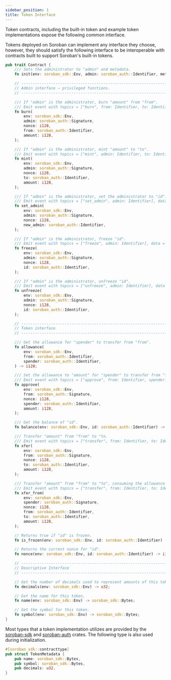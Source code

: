 ```yaml
---
sidebar_position: 1
title: Token Interface
---
```


Token contracts, including the built-in token and example token implementations
expose the following common interface.

Tokens deployed on Soroban can implement any interface they choose, however,
they should satisfy the following interface to be interoperable with contracts
built to support Soroban's built-in tokens.

```rust
pub trait Contract {
    /// Sets the administrator to "admin" and metadata.
    fn init(env: soroban_sdk::Env, admin: soroban_auth::Identifier, metadata: TokenMetadata);

    // --------------------------------------------------------------------------------
    // Admin interface – privileged functions.
    // --------------------------------------------------------------------------------

    /// If "admin" is the administrator, burn "amount" from "from".
    /// Emit event with topics = ["burn", from: Identifier, to: Identifier], data = [amount: i128]
    fn burn(
        env: soroban_sdk::Env,
        admin: soroban_auth::Signature,
        nonce: i128,
        from: soroban_auth::Identifier,
        amount: i128,
    );

    /// If "admin" is the administrator, mint "amount" to "to".
    /// Emit event with topics = ["mint", admin: Identifier, to: Identifier], data = [amount: i128]
    fn mint(
        env: soroban_sdk::Env,
        admin: soroban_auth::Signature,
        nonce: i128,
        to: soroban_auth::Identifier,
        amount: i128,
    );

    /// If "admin" is the administrator, set the administrator to "id".
    /// Emit event with topics = ["set_admin", admin: Identifier], data = [new_admin: Identifier]
    fn set_admin(
        env: soroban_sdk::Env,
        admin: soroban_auth::Signature,
        nonce: i128,
        new_admin: soroban_auth::Identifier,
    );

    /// If "admin" is the administrator, freeze "id".
    /// Emit event with topics = ["freeze", admin: Identifier], data = [id: Identifier]
    fn freeze(
        env: soroban_sdk::Env,
        admin: soroban_auth::Signature,
        nonce: i128,
        id: soroban_auth::Identifier,
    );

    /// If "admin" is the administrator, unfreeze "id".
    /// Emit event with topics = ["unfreeze", admin: Identifier], data = [id: Identifier]
    fn unfreeze(
        env: soroban_sdk::Env,
        admin: soroban_auth::Signature,
        nonce: i128,
        id: soroban_auth::Identifier,
    );

    // --------------------------------------------------------------------------------
    // Token interface
    // --------------------------------------------------------------------------------

    /// Get the allowance for "spender" to transfer from "from".
    fn allowance(
        env: soroban_sdk::Env,
        from: soroban_auth::Identifier,
        spender: soroban_auth::Identifier,
    ) -> i128;

    /// Set the allowance to "amount" for "spender" to transfer from "from".
    /// Emit event with topics = ["approve", from: Identifier, spender: Identifier], data = [amount: i128]
    fn approve(
        env: soroban_sdk::Env,
        from: soroban_auth::Signature,
        nonce: i128,
        spender: soroban_auth::Identifier,
        amount: i128,
    );

    /// Get the balance of "id".
    fn balance(env: soroban_sdk::Env, id: soroban_auth::Identifier) -> i128;

    /// Transfer "amount" from "from" to "to.
    /// Emit event with topics = ["transfer", from: Identifier, to: Identifier], data = [amount: i128]
    fn xfer(
        env: soroban_sdk::Env,
        from: soroban_auth::Signature,
        nonce: i128,
        to: soroban_auth::Identifier,
        amount: i128,
    );

    /// Transfer "amount" from "from" to "to", consuming the allowance of "spender".
    /// Emit event with topics = ["transfer", from: Identifier, to: Identifier], data = [amount: i128]
    fn xfer_from(
        env: soroban_sdk::Env,
        spender: soroban_auth::Signature,
        nonce: i128,
        from: soroban_auth::Identifier,
        to: soroban_auth::Identifier,
        amount: i128,
    );

    // Returns true if "id" is frozen.
    fn is_frozen(env: soroban_sdk::Env, id: soroban_auth::Identifier) -> bool;

    // Returns the current nonce for "id".
    fn nonce(env: soroban_sdk::Env, id: soroban_auth::Identifier) -> i128;

    // --------------------------------------------------------------------------------
    // Descriptive Interface
    // --------------------------------------------------------------------------------

    // Get the number of decimals used to represent amounts of this token.
    fn decimals(env: soroban_sdk::Env) -> u32;

    // Get the name for this token.
    fn name(env: soroban_sdk::Env) -> soroban_sdk::Bytes;

    // Get the symbol for this token.
    fn symbol(env: soroban_sdk::Env) -> soroban_sdk::Bytes;
}
```

Most types that a token implementation utilizes are provided by the
[soroban-sdk] and [soroban-auth] crates. The following type is also used during
initialization.

```rust
#[soroban_sdk::contracttype]
pub struct TokenMetadata {
    pub name: soroban_sdk::Bytes,
    pub symbol: soroban_sdk::Bytes,
    pub decimals: u32,
}
```

[soroban-sdk]: ../SDKs/rust
[soroban-auth]: ../SDKs/rust-auth
